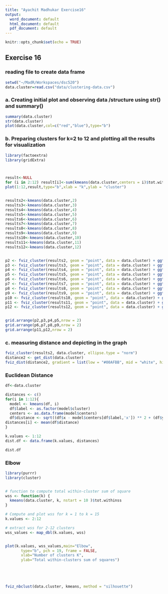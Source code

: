 ```yaml
---
title: "Ayachit Madhukar Exercise16"
output:
  word_document: default
  html_document: default
  pdf_document: default
---
```


```r
knitr::opts_chunk$set(echo = TRUE)
```

## Exercise 16 

### reading file to create data frame 

```r
setwd("~/MadR/Workspaces/dsc520")
data.cluster=read.csv("data/clustering-data.csv")

```

### a. Creating initial plot and observing data /structure using str() and summary() 

```r
summary(data.cluster)
str(data.cluster)
plot(data.cluster,col=c("red","blue"),type="b")

```

### b.  Preparing clusters for k=2 to 12 and plotting all the results for visualization 

```r



library(factoextra)
library(gridExtra)



result<-NULL
for (i in 2:12) result[i]<-sum(kmeans(data.cluster,centers = i)$tot.withinss)
plot(1:12,result,type="b",xlab = "k",ylab = "cluster") 


results2<-kmeans(data.cluster,2)
results3<-kmeans(data.cluster,3)
results4<-kmeans(data.cluster,4)
results5<-kmeans(data.cluster,5)
results6<-kmeans(data.cluster,6)
results7<-kmeans(data.cluster,7)
results8<-kmeans(data.cluster,8)
results9<-kmeans(data.cluster,9)
results10<-kmeans(data.cluster,10)
results11<-kmeans(data.cluster,11)
results12<-kmeans(data.cluster,12)


p2 <- fviz_cluster(results2, geom = "point", data = data.cluster) + ggtitle("k = 2")
p3 <- fviz_cluster(results3, geom = "point", data = data.cluster) + ggtitle("k = 3")
p4 <- fviz_cluster(results4, geom = "point", data = data.cluster) + ggtitle("k = 4")
p5 <- fviz_cluster(results5, geom = "point", data = data.cluster) + ggtitle("k = 5")
p6 <- fviz_cluster(results6, geom = "point", data = data.cluster) + ggtitle("k = 6")
p7 <- fviz_cluster(results7, geom = "point", data = data.cluster) + ggtitle("k = 7")
p8 <- fviz_cluster(results8, geom = "point", data = data.cluster) + ggtitle("k = 8")
p9 <- fviz_cluster(results9, geom = "point", data = data.cluster) + ggtitle("k = 9")
p10 <- fviz_cluster(results10, geom = "point", data = data.cluster) + ggtitle("k = 10")
p11 <- fviz_cluster(results11, geom = "point", data = data.cluster) + ggtitle("k = 11")
p12 <- fviz_cluster(results12, geom = "point", data = data.cluster) + ggtitle("k = 12")


grid.arrange(p2,p3,p4,p5,nrow = 2)
grid.arrange(p6,p7,p8,p9,nrow = 2)
grid.arrange(p11,p12,nrow = 2)


```

### c. measuring distance and depicting in the graph 



```r

fviz_cluster(results2, data.cluster, ellipse.type = "norm")
distance2 <- get_dist(data.cluster)
fviz_dist(distance2, gradient = list(low = "#00AFBB", mid = "white", high = "#FC4E07") )

```

### Euclidean Distance 

```r
df<-data.cluster

distances <- c()
for(i in 1:12){
  model <- kmeans(df, i)
  df$label <- as.factor(model$cluster)
  centers <- as.data.frame(model$centers)
  df$distance <- sqrt((df$x - model$centers[df$label,'x']) ** 2 + (df$y - model$centers[df$label,'y']) ** 2)
distances[i] <- mean(df$distance)
}

k.values <- 1:12
dist.df <- data.frame(k.values, distances)

dist.df
```



### Elbow 

```r
library(purrr)
library(cluster)


# function to compute total within-cluster sum of square 
wss <- function(k) {
  kmeans(data.cluster, k, nstart = 10 )$tot.withinss
}

# Compute and plot wss for k = 1 to k = 15
k.values <- 2:12

# extract wss for 2-12 clusters
wss_values <- map_dbl(k.values, wss)


plot(k.values, wss_values,main="Elbow",
       type="b", pch = 19, frame = FALSE, 
       xlab="Number of clusters K",
       ylab="Total within-clusters sum of squares")






```



```r

fviz_nbclust(data.cluster, kmeans, method = "silhouette")

```



